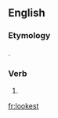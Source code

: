 ==English==

===Etymology===
{{suffix|look|est|lang=en}}.

===Verb===
{{head|en|verb form}}

# {{en-archaic second-person singular of|look|lang=en}}

[[fr:lookest]]